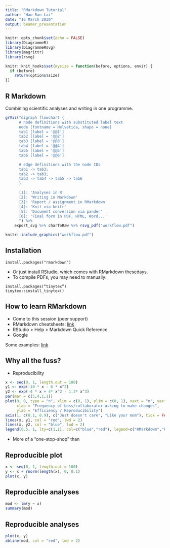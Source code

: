 ```yaml
---
title: "RMarkdown Tutorial"
author: "Hao Ran Lai"
date: "16 March 2020"
output: beamer_presentation
---
```


```r
knitr::opts_chunk$set(echo = FALSE)
library(DiagrammeR)
library(DiagrammeRsvg)
library(magrittr)
library(rsvg)
```

```r
knitr::knit_hooks$set(mysize = function(before, options, envir) {
  if (before) 
    return(options$size)
})
```

## R Markdown

Combining scientific analyses and writing in one programme.

```r
grViz("digraph flowchart {
      # node definitions with substituted label text
      node [fontname = Helvetica, shape = none]        
      tab1 [label = '@@1']
      tab2 [label = '@@2']
      tab3 [label = '@@3']
      tab4 [label = '@@4']
      tab5 [label = '@@5']
      tab6 [label = '@@6']

      # edge definitions with the node IDs
      tab1 -> tab3;
      tab2 -> tab3;
      tab3 -> tab4 -> tab5 -> tab6
      }

      [1]: 'Analyses in R'
      [2]: 'Writing in Markdown'
      [3]: 'Report / assignment in RMarkdown'
      [4]: 'Knit via knitr'
      [5]: 'Document conversion via pander'
      [6]: 'Final form in PDF, HTML, Word...'
      ") %>%
    export_svg %>% charToRaw %>% rsvg_pdf("workflow.pdf")
```

```r
knitr::include_graphics("workflow.pdf")
```

## Installation

```
install.packages("rmarkdown")
```

- Or just install RStudio, which comes with RMarkdown thesedays.
- To compile PDFs, you may need to manually:

```
install.packages(“tinytex”)
tinytex::install_tinytex()
```

## How to learn RMarkdown

- Come to this session (peer support)
- RMarkdown cheatsheets: [link](https://www.rstudio.com/wp-content/uploads/2016/03/rmarkdown-cheatsheet-2.0.pdf)
- RStudio > Help > Markdown Quick Reference
- Google

Some examples: [link](https://rstudio.com/wp-content/uploads/2015/03/rmarkdown-reference.pdf)

## Why all the fuss?

- Reproducibility

```r
x <- seq(0, 1, length.out = 100)
y1 <- exp(-10 * x - 6 * x^2)
y2 <- exp(-4 * x + 4* x^2 - 1.3* x^3)
par(mar = c(5,4,1,1))
plot(0, 0, type = "n", xlim = c(0, 1), ylim = c(0, 1), xaxt = "n", yaxt = "n", bty = "l",
     xlab = "Frequency of boss/collaborator asking to make changes",
     ylab = "Efficiency / Reproducibility")
axis(1, c(0.1, 0.9), c("Just doesn't care", "Like your mom"), tick = FALSE)
lines(x, y1, col = "red", lwd = 2)
lines(x, y2, col = "blue", lwd = 2)
legend(0.5, 1, lty=c(1,1), col=c("blue","red"), legend=c("RMarkdown","R + MS Word"), lwd=c(2,2))
```

- More of a "one-stop-shop" than \LaTeX

## Reproducible plot

```r
x <- seq(0, 1, length.out = 100)
y <- x + rnorm(length(x), 0, 0.1)
plot(x, y)
```

## Reproducible analyses

```r
mod <- lm(y ~ x)
summary(mod)
```

## Reproducible analyses

```r
plot(x, y)
abline(mod, col = "red", lwd = 2)
```

